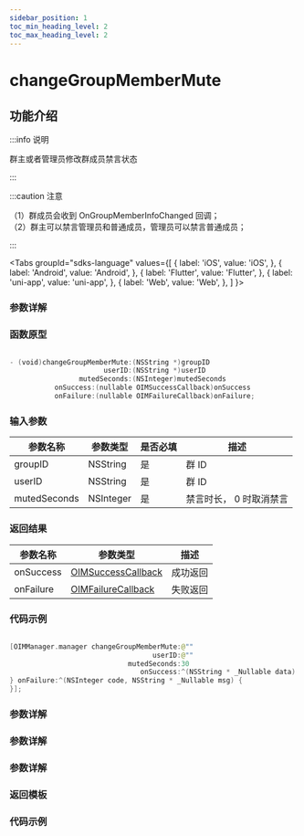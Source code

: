 ```yaml
---
sidebar_position: 1
toc_min_heading_level: 2
toc_max_heading_level: 2
---
```


# changeGroupMemberMute

## 功能介绍

:::info 说明

群主或者管理员修改群成员禁言状态

:::

:::caution 注意

（1）群成员会收到 OnGroupMemberInfoChanged 回调；  
（2）群主可以禁言管理员和普通成员，管理员可以禁言普通成员；

:::

<Tabs
groupId="sdks-language"
values={[
{ label: 'iOS', value: 'iOS', },
{ label: 'Android', value: 'Android', },
{ label: 'Flutter', value: 'Flutter', },
{ label: 'uni-app', value: 'uni-app', },
{ label: 'Web', value: 'Web', },
]
}>

<TabItem value="Flutter">

### 参数详解

</TabItem>

<TabItem value="iOS">

### 函数原型

```swift showLineNumbers

- (void)changeGroupMemberMute:(NSString *)groupID
                       userID:(NSString *)userID
                 mutedSeconds:(NSInteger)mutedSeconds
           onSuccess:(nullable OIMSuccessCallback)onSuccess
           onFailure:(nullable OIMFailureCallback)onFailure;

```

### 输入参数

| 参数名称     | 参数类型  | 是否必填 | 描述                    |
| ------------ | --------- | -------- | ----------------------- |
| groupID      | NSString  | 是       | 群 ID                   |
| userID       | NSString  | 是       | 群 ID                   |
| mutedSeconds | NSInteger | 是       | 禁言时长， 0 时取消禁言 |

### 返回结果

| 参数名称  | 参数类型                                               | 描述     |
| --------- | ------------------------------------------------------ | -------- |
| onSuccess | [OIMSuccessCallback](docs/sdks/Callback/onSuccess.mdx) | 成功返回 |
| onFailure | [OIMFailureCallback](docs/sdks/Callback/onError.mdx)   | 失败返回 |

### 代码示例

```swift showLineNumbers

[OIMManager.manager changeGroupMemberMute:@""
                                   userID:@""
                             mutedSeconds:30
                                onSuccess:^(NSString * _Nullable data) {
} onFailure:^(NSInteger code, NSString * _Nullable msg) {
}];

```

</TabItem>

<TabItem value="Android">

### 参数详解

</TabItem>

<TabItem value="Web">

### 参数详解

</TabItem>

<TabItem value="uni-app">

### 参数详解

### 返回模板

### 代码示例

</TabItem>

</Tabs>
